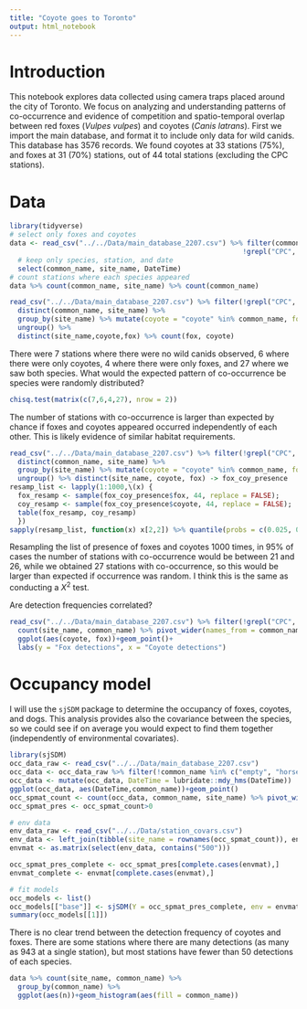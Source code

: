 ```yaml
---
title: "Coyote goes to Toronto"
output: html_notebook
---
```

# Introduction
This notebook explores data collected using camera traps placed around the city of Toronto. We focus on analyzing and understanding patterns of co-occurrence and evidence of competition and spatio-temporal overlap between red foxes (_Vulpes vulpes_) and coyotes (_Canis latrans_).
First we import the main database, and format it to include only data for wild canids. This database has 3576 records. We found coyotes at 33 stations (75%), and foxes at 31 (70%) stations, out of 44 total stations (excluding the CPC stations). 

# Data
```r
library(tidyverse)
# select only foxes and coyotes
data <- read_csv("../../Data/main_database_2207.csv") %>% filter(common_name %in% c("coyote", "fox"),
                                                         !grepl("CPC", site_name)) %>% 
  # keep only species, station, and date
  select(common_name, site_name, DateTime)
# count stations where each species appeared
data %>% count(common_name, site_name) %>% count(common_name)
```

```r
read_csv("../../Data/main_database_2207.csv") %>% filter(!grepl("CPC", site_name)) %>% 
  distinct(common_name, site_name) %>% 
  group_by(site_name) %>% mutate(coyote = "coyote" %in% common_name, fox = "fox" %in% common_name) %>% 
  ungroup() %>% 
  distinct(site_name,coyote,fox) %>% count(fox, coyote)
```

There were 7 stations where there were no wild canids observed, 6 where there were only coyotes, 4 where there were only foxes, and 27 where we saw both species.
What would the expected pattern of co-occurrence be species were randomly distributed?
```r
chisq.test(matrix(c(7,6,4,27), nrow = 2))
```
The number of stations with co-occurrence is larger than expected by chance if foxes and coyotes appeared occurred independently of each other. This is likely evidence of similar habitat requirements. 

```r
read_csv("../../Data/main_database_2207.csv") %>% filter(!grepl("CPC", site_name)) %>% 
  distinct(common_name, site_name) %>% 
  group_by(site_name) %>% mutate(coyote = "coyote" %in% common_name, fox = "fox" %in% common_name) %>% 
  ungroup() %>% distinct(site_name, coyote, fox) -> fox_coy_presence
resamp_list <- lapply(1:1000,\(x) {
  fox_resamp <- sample(fox_coy_presence$fox, 44, replace = FALSE);
  coy_resamp <- sample(fox_coy_presence$coyote, 44, replace = FALSE);
  table(fox_resamp, coy_resamp)
  })
sapply(resamp_list, function(x) x[2,2]) %>% quantile(probs = c(0.025, 0.975))
```
Resampling the list of presence of foxes and coyotes 1000 times, in 95% of cases the number of stations with co-occurrence would be between 21 and 26, while we obtained 27 stations with co-occurrence, so this would be larger than expected if occurrence was random. I think this is the same as conducting a $X^2$ test.

Are detection frequencies correlated?
```r
read_csv("../../Data/main_database_2207.csv") %>% filter(!grepl("CPC", site_name)) %>% 
  count(site_name, common_name) %>% pivot_wider(names_from = common_name, values_from = n, values_fill = 0) %>% 
  ggplot(aes(coyote, fox))+geom_point()+
  labs(y = "Fox detections", x = "Coyote detections")
```

# Occupancy model

I will use the `sjSDM` package to determine the occupancy of foxes, coyotes, and dogs. This analysis provides also the covariance between the species, so we could see if on average you would expect to find them together (independently of environmental covariates).

```r
library(sjSDM)
occ_data_raw <- read_csv("../../Data/main_database_2207.csv")
occ_data <- occ_data_raw %>% filter(!common_name %in% c("empty", "horse", "small rodent", "not listed", "bird"))
occ_data <- mutate(occ_data, DateTime = lubridate::mdy_hms(DateTime))
ggplot(occ_data, aes(DateTime,common_name))+geom_point()
occ_spmat_count <- count(occ_data, common_name, site_name) %>% pivot_wider(names_from = common_name, values_from = n, values_fill = 0) %>% column_to_rownames("site_name") %>% as.matrix()
occ_spmat_pres <- occ_spmat_count>0

# env data
env_data_raw <- read_csv("../../Data/station_covars.csv")
env_data <- left_join(tibble(site_name = rownames(occ_spmat_count)), env_data_raw)
envmat <- as.matrix(select(env_data, contains("500")))

occ_spmat_pres_complete <- occ_spmat_pres[complete.cases(envmat),]
envmat_complete <- envmat[complete.cases(envmat),]

# fit models
occ_models <- list()
occ_models[["base"]] <- sjSDM(Y = occ_spmat_pres_complete, env = envmat_complete)
summary(occ_models[[1]])
```

There is no clear trend between the detection frequency of coyotes and foxes. There are some stations where there are many detections (as many as 943 at a single station), but most stations have fewer than 50 detections of each species.

```r
data %>% count(site_name, common_name) %>% 
  group_by(common_name) %>% 
  ggplot(aes(n))+geom_histogram(aes(fill = common_name))
```

